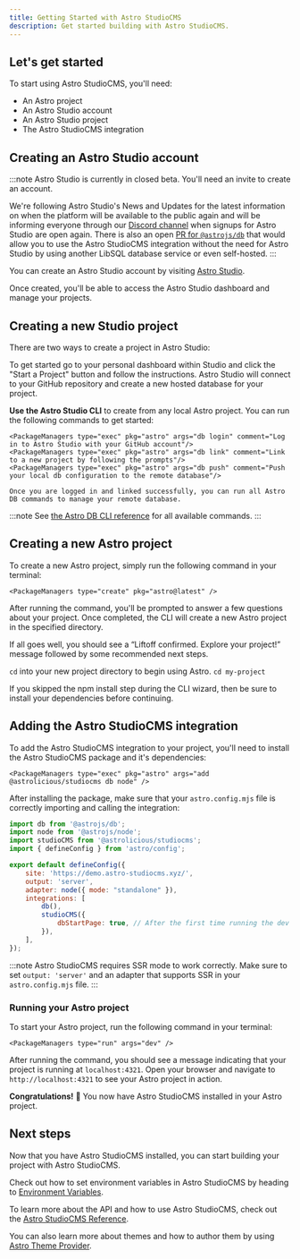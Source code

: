 ```yaml
---
title: Getting Started with Astro StudioCMS
description: Get started building with Astro StudioCMS.
---
```



## Let's get started

To start using Astro StudioCMS, you'll need:

- An Astro project
- An Astro Studio account
- An Astro Studio project
- The Astro StudioCMS integration

## Creating an Astro Studio account

:::note
Astro Studio is currently in closed beta. You'll need an invite to create an account.

We're following Astro Studio's News and Updates for the latest information on when the platform will be available to the public again and will be informing everyone through our [Discord channel](https://chat.astro-studiocms.xyz) when signups for Astro Studio are open again. There is also an open [PR for `@astrojs/db`](https://github.com/withastro/astro/pull/11385) that would allow you to use the Astro StudioCMS integration without the need for Astro Studio by using another LibSQL database service or even self-hosted.
:::

You can create an Astro Studio account by visiting [Astro Studio](https://studio.astro.build/).

Once created, you'll be able to access the Astro Studio dashboard and manage your projects.

## Creating a new Studio project

There are two ways to create a project in Astro Studio:

To get started go to your personal dashboard within Studio and click the "Start a Project" button and follow the instructions. Astro Studio will connect to your GitHub repository and create a new hosted database for your project.

**Use the Astro Studio CLI** to create from any local Astro project. You can run the following commands to get started:

    <PackageManagers type="exec" pkg="astro" args="db login" comment="Log in to Astro Studio with your GitHub account"/>
    <PackageManagers type="exec" pkg="astro" args="db link" comment="Link to a new project by following the prompts"/>
    <PackageManagers type="exec" pkg="astro" args="db push" comment="Push your local db configuration to the remote database"/>

    Once you are logged in and linked successfully, you can run all Astro DB commands to manage your remote database. 

:::note
See [the Astro DB CLI reference](https://docs.astro.build/en/guides/integrations-guide/db/#astro-db-cli-reference) for all available commands.
:::

## Creating a new Astro project

To create a new Astro project, simply run the following command in your terminal:

    <PackageManagers type="create" pkg="astro@latest" />

After running the command, you'll be prompted to answer a few questions about your project. Once completed, the CLI will create a new Astro project in the specified directory.

If all goes well, you should see a “Liftoff confirmed. Explore your project!” message followed by some recommended next steps.

`cd` into your new project directory to begin using Astro. `cd my-project`

If you skipped the npm install step during the CLI wizard, then be sure to install your dependencies before continuing.

## Adding the Astro StudioCMS integration

To add the Astro StudioCMS integration to your project, you'll need to install the Astro StudioCMS package and it's dependencies:

    <PackageManagers type="exec" pkg="astro" args="add @astrolicious/studiocms db node" />

After installing the package, make sure that your `astro.config.mjs` file is correctly importing and calling the integration:

```js title="astro.config.mjs"
import db from '@astrojs/db';
import node from '@astrojs/node';
import studioCMS from '@astrolicious/studiocms';
import { defineConfig } from 'astro/config';

export default defineConfig({
    site: 'https://demo.astro-studiocms.xyz/',
    output: 'server',
    adapter: node({ mode: "standalone" }),
    integrations: [
        db(),
        studioCMS({
            dbStartPage: true, // After the first time running the dev server and following the instructions at http://localhost:4321/start this will be set to false.
        }),
    ],
});
```

:::note
Astro StudioCMS requires SSR mode to work correctly. Make sure to set `output: 'server'` and an adapter that supports SSR in your `astro.config.mjs` file.
:::

### Running your Astro project

To start your Astro project, run the following command in your terminal:

    <PackageManagers type="run" args="dev" />

After running the command, you should see a message indicating that your project is running at `localhost:4321`. Open your browser and navigate to `http://localhost:4321` to see your Astro project in action.

**Congratulations!** 🥳 You now have Astro StudioCMS installed in your Astro project.

## Next steps

Now that you have Astro StudioCMS installed, you can start building your project with Astro StudioCMS.

Check out how to set environment variables in Astro StudioCMS by heading to [Environment Variables](/start-here/environment-variables).

To learn more about the API and how to use Astro StudioCMS, check out the [Astro StudioCMS Reference](/typedoc/studiocms-core/index/functions/studiocmscoreintegration/).

You can also learn more about themes and how to author them by using [Astro Theme Provider](https://astro-theme-provider.netlify.app/).